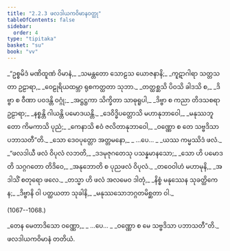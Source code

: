 ```yaml
---
title: "2.2.3 ဖလဒါယကဝိမာနဝတ္ထု"
tableOfContents: false
sidebar:
  order: 4
type: "tipitaka"
basket: "su"
book: "vv"
---
```



<DynamicBreadcrumb />

<Division number="1060" book="vv">

<Paragraph number="908" type="verses" book="vv">
_“ဥစ္စမိဒံ မဏိထူဏံ ဝိမာနံ,_  
_သမန္တတော သောဠသ ယောဇနာနိ;_  
_ကူဋာဂါရာ သတ္တသတာ ဥဠာရာ,_  
_ဝေဠုရိယထမ္ဘာ ရုစကတ္ထတာ သုဘာ._  

</Paragraph>

</Division>
<Division number="1061" book="vv">

<Paragraph number="909" type="verses" book="vv">
_တတ္ထစ္ဆသိ ပိဝသိ ခါဒသိ စ,_  
_ဒိဗ္ဗာ စ ဝီဏာ ပဝဒန္တိ ဝဂ္ဂုံ;_  
_အဋ္ဌဋ္ဌကာ သိက္ခိတာ သာဓုရူပါ,_  
_ဒိဗ္ဗာ စ ကညာ တိဒသစရာ ဥဠာရာ;_  
_နစ္စန္တိ ဂါယန္တိ ပမောဒယန္တိ._  

</Paragraph>

</Division>
<Division number="1062" book="vv">

<Paragraph number="910" type="verses" book="vv">
_ဒေဝိဒ္ဓိပတ္တောသိ မဟာနုဘာဝေါ,_  
_မနုဿဘူတော ကိမကာသိ ပုညံ;_  
_ကေနာသိ ဧဝံ ဇလိတာနုဘာဝေါ,_  
_ဝဏ္ဏော စ တေ သဗ္ဗဒိသာ ပဘာသတီ”တိ._  

</Paragraph>

</Division>
<Division number="1063" book="vv">

<Paragraph number="911" type="verses" book="vv">
_သော ဒေဝပုတ္တော အတ္တမနော,_  
_ …ပေ… _  
_ယဿ ကမ္မဿိဒံ ဖလံ._  

</Paragraph>

</Division>
<Division number="1064" book="vv">

<Paragraph number="912" type="verses" book="vv">
_“ဖလဒါယီ ဖလံ ဝိပုလံ လဘတိ,_  
_ဒဒမုဇုဂတေသု ပသန္နမာနသော;_  
_သော ဟိ ပမောဒတိ သဂ္ဂဂတော တိဒိဝေ,_  
_အနုဘောတိ စ ပုညဖလံ ဝိပုလံ._  

</Paragraph>

</Division>
<Division number="1065" book="vv">

<Paragraph number="913" type="verses" book="vv">
_တဝေဝါဟံ မဟာမုနိ,_  
_အဒါသိံ စတုရော ဖလေ._  

</Paragraph>

</Division>
<Division number="1066" book="vv">

<Paragraph number="914" type="verses" book="vv">
_တသ္မာ ဟိ ဖလံ အလမေဝ ဒါတုံ,_  
_နိစ္စံ မနုဿေန သုခတ္ထိကေန;_  
_ဒိဗ္ဗာနိ ဝါ ပတ္ထယတာ သုခါနိ,_  
_မနုဿသောဘဂ္ဂတမိစ္ဆတာ ဝါ._  


(1067--1068.)
</Paragraph>

<Paragraph number="915" type="verses" book="vv">
_တေန မေတာဒိသော ဝဏ္ဏော,_  
_ …ပေ… _  
_ဝဏ္ဏော စ မေ သဗ္ဗဒိသာ ပဘာသတီ”တိ._  


</Paragraph>
</Division>

<Paragraph number="916" type="center" book="vv">
ဖလဒါယကဝိမာနံ တတိယံ.
</Paragraph>